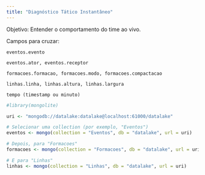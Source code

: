 ```yaml
---
title: "Diagnóstico Tático Instantâneo"
---
```


Objetivo: Entender o comportamento do time ao vivo.

Campos para cruzar:

    eventos.evento

    eventos.ator, eventos.receptor

    formacoes.formacao, formacoes.modo, formacoes.compactacao

    linhas.linha, linhas.altura, linhas.largura

    tempo (timestamp ou minuto)

```r
#library(mongolite)

uri <- "mongodb://datalake:datalake@localhost:61000/datalake"

# Selecionar uma collection (por exemplo, "Eventos")
eventos <- mongo(collection = "Eventos", db = "datalake", url = uri)

# Depois, para "Formacoes"
formacoes <- mongo(collection = "Formacoes", db = "datalake", url = uri)

# E para "Linhas"
linhas <- mongo(collection = "Linhas", db = "datalake", url = uri)
```

